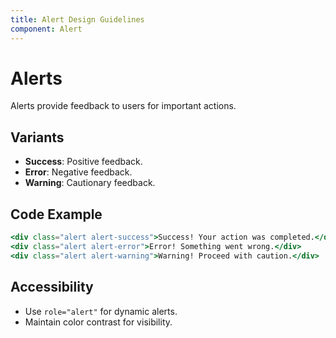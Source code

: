 ```yaml
---
title: Alert Design Guidelines
component: Alert
---
```


# Alerts

Alerts provide feedback to users for important actions.

## Variants

- **Success**: Positive feedback.
- **Error**: Negative feedback.
- **Warning**: Cautionary feedback.

## Code Example

```jsx copy
<div class="alert alert-success">Success! Your action was completed.</div>
<div class="alert alert-error">Error! Something went wrong.</div>
<div class="alert alert-warning">Warning! Proceed with caution.</div>
```

## Accessibility

- Use `role="alert"` for dynamic alerts.
- Maintain color contrast for visibility.
